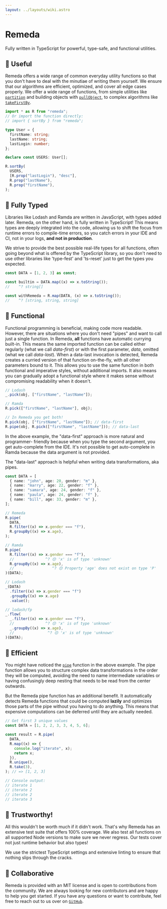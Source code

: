 ```yaml
---
layout: ../layouts/wiki.astro
---
```



# Remeda

Fully written in TypeScript for powerful, type-safe, and functional utilities.

<InstallCommands />

## 🧰 Useful

Remeda offers a wide range of common everyday utility functions so that you
don't have to deal with the minutiae of writing them yourself. We ensure that
our algorithms are efficient, optimized, and cover all edge cases properly. We
offer a wide range of functions, from simple utilities like
[`partition`](/docs#partition) and building objects with
[`pullObject`](/docs#pullObject), to complex algorithms like
[`takeFirstBy`](/docs#takeFirstBy).

```ts
import * as R from "remeda";
// Or import the function directly:
// import { sortBy } from "remeda";

type User = {
  firstName: string;
  lastName: string;
  lastLogin: number;
};

declare const USERS: User[];

R.sortBy(
  USERS,
  [R.prop("lastLogin"), "desc"],
  R.prop("lastName"),
  R.prop("firstName"),
);
```

## 👷 Fully Typed

Libraries like Lodash and Ramda are written in JavaScript, with types added
later. Remeda, on the other hand, is fully written in TypeScript! This means
types are deeply integrated into the code, allowing us to shift the focus from
runtime errors to compile-time errors, so you catch errors in your IDE and CI,
not in your logs, **and not in production**.

We strive to provide the best possible real-life types for all functions, often
going beyond what is offered by the TypeScript library, so you don't need to use
other libraries like 'type-fest' and 'ts-reset' just to get the types you
expected.

```ts
const DATA = [1, 2, 3] as const;

const builtin = DATA.map((x) => x.toString());
//    ^? string[]

const withRemeda = R.map(DATA, (x) => x.toString());
//    ^? [string, string, string]
```

## 🦾 Functional

Functional programming is beneficial, making code more readable. However, there
are situations where you don't need "pipes" and want to call just a single
function. In Remeda, **all** functions have automatic currying built-in. This
means the same imported function can be called either regularly (what we call
_data-first_) or with the first parameter, _data_, omitted (what we call
_data-last_). When a data-last invocation is detected, Remeda creates a curried
version of that function on-the-fly, with all other parameters bound to it. This
allows you to use the same function in both functional and imperative styles,
without additional imports. It also means you can gradually adopt a functional
style where it makes sense without compromising readability when it doesn't.

```ts
// Lodash
_.pick(obj, ["firstName", "lastName"]);

// Ramda
R.pick(["firstName", "lastName"], obj);

// In Remeda you get both!
R.pick(obj, ["firstName", "lastName"]); // data-first
R.pipe(obj, R.pick(["firstName", "lastName"])); // data-last
```

In the above example, the "data-first" approach is more natural and programmer-
friendly because when you type the second argument, you get auto-complete from
the IDE. It's not possible to get auto-complete in Ramda because the data
argument is not provided.

The "data-last" approach is helpful when writing data transformations, aka
pipes.

```ts
const DATA = [
  { name: "john", age: 20, gender: "m" },
  { name: "marry", age: 22, gender: "f" },
  { name: "samara", age: 24, gender: "f" },
  { name: "paula", age: 24, gender: "f" },
  { name: "bill", age: 33, gender: "m" },
];

// Remeda
R.pipe(
  DATA,
  R.filter((x) => x.gender === "f"),
  R.groupBy((x) => x.age),
);

// Ramda
R.pipe(
  R.filter((x) => x.gender === "f"),
  //              ^? 😔 'x' is of type 'unknown'
  R.groupBy((x) => x.age),
  //                 ^? 😔 Property 'age' does not exist on type 'P'
)(DATA);

// Lodash
_(DATA)
  .filter((x) => x.gender === "f")
  .groupBy((x) => x.age)
  .value();

// lodash/fp
_.flow(
  _.filter((x) => x.gender === "f"),
  //              ^? 😔 'x' is of type 'unknown'
  _.groupBy((x) => x.age),
  //               ^? 😔 'x' is of type 'unknown'
)(DATA);
```

## 🔧 Efficient

You might have noticed the [`pipe`](/docs#pipe) function in the above example.
The pipe function allows you to structure complex data transformations in the
order they will be computed, avoiding the need to name intermediate variables or
having confusingly deep nesting that needs to be read from the center outwards.

But the Remeda pipe function has an additional benefit. It automatically detects
Remeda functions that could be computed **lazily** and optimizes those parts of
the pipe without you having to do anything. This means that expensive
computations can be deferred until they are actually needed.

```ts
// Get first 3 unique values
const DATA = [1, 2, 2, 3, 3, 4, 5, 6];

const result = R.pipe(
  DATA,
  R.map((x) => {
    console.log("iterate", x);
    return x;
  }),
  R.unique(),
  R.take(3),
); // => [1, 2, 3]

// Console output:
// iterate 1
// iterate 2
// iterate 2
// iterate 3
```

## 🔬 Trustworthy!

All this wouldn't be worth much if it didn't work. That's why Remeda has an
extensive test suite that offers 100% coverage. We also test all functions on
all supported Node versions to make sure we never regress. Our tests cover not
just runtime behavior but also types!

We use the strictest TypeScript settings and extensive linting to ensure that
nothing slips through the cracks.

## 🥳 Collaborative

Remeda is provided with an MIT license and is open to contributions from the
community. We are always looking for new contributors and are happy to help you
get started. If you have any questions or want to contribute, feel free to reach
out to us over on [`GitHub`](https://github.com/remeda/remeda).
